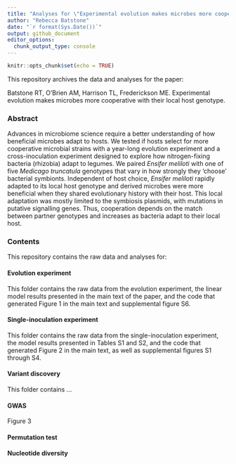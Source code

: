 ```yaml
---
title: "Analyses for \"Experimental evolution makes microbes more cooperative with the local host genotype\""
author: "Rebecca Batstone"
date: "`r format(Sys.Date())`"
output: github_document
editor_options: 
  chunk_output_type: console
---
```


```r
knitr::opts_chunk$set(echo = TRUE)
```

This repository archives the data and analyses for the paper:

Batstone RT, O'Brien AM, Harrison TL, Frederickson ME. Experimental evolution makes microbes more cooperative with their local host genotype.

### Abstract

Advances in microbiome science require a better understanding of how beneficial microbes adapt to hosts. We tested if hosts select for more cooperative microbial strains with a year-long evolution experiment and a cross-inoculation experiment designed to explore how nitrogen-fixing bacteria (rhizobia) adapt to legumes. We paired _Ensifer meliloti_ with one of five _Medicago truncatula_ genotypes that vary in how strongly they ‘choose’ bacterial symbionts. Independent of host choice, _Ensifer meliloti_ rapidly adapted to its local host genotype and derived microbes were more beneficial when they shared evolutionary history with their host. This local adaptation was mostly limited to the symbiosis plasmids, with mutations in putative signalling genes. Thus, cooperation depends on the match between partner genotypes and increases as bacteria adapt to their local host.

### Contents

This repository contains the raw data and analyses for:

#### Evolution experiment

This folder contains the raw data from the evolution experiment, the linear model results presented in the main text of the paper, and the code that generated Figure 1 in the main text and supplemental figure S6. 

#### Single-inoculation experiment

This folder contains the raw data from the single-inoculation experiment, the model results presented in Tables S1 and S2, and the code that generated Figure 2 in the main text, as well as supplemental figures S1 through S4. 

#### Variant discovery

This folder contains ... 

#### GWAS

Figure 3

#### Permutation test

#### Nucleotide diversity
